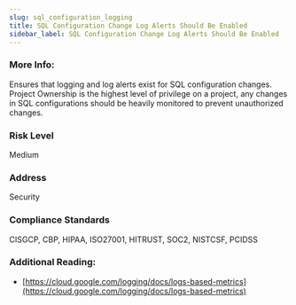 ```yaml
---
slug: sql_configuration_logging
title: SQL Configuration Change Log Alerts Should Be Enabled
sidebar_label: SQL Configuration Change Log Alerts Should Be Enabled
---
```


### More Info:

Ensures that logging and log alerts exist for SQL configuration changes. Project Ownership is the highest level of privilege on a project, any changes in SQL configurations should be heavily monitored to prevent unauthorized changes.

### Risk Level

Medium

### Address

Security

### Compliance Standards

CISGCP, CBP, HIPAA, ISO27001, HITRUST, SOC2, NISTCSF, PCIDSS

### Additional Reading:

- [https://cloud.google.com/logging/docs/logs-based-metrics](https://cloud.google.com/logging/docs/logs-based-metrics) 

